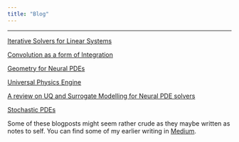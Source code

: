 ```yaml
---
title: "Blog"
---
```

***

<!-- [Neural ODE](/Blog/Neural_ODE.qmd) -->

[Iterative Solvers for Linear Systems](/Blog/iterative_solvers.qmd)

[Convolution as a form of Integration](/Blog/Inverse_kernel.qmd)

[Geometry for Neural PDEs](/Blog/Geometry.qmd)

[Universal Physics Engine](/Blog/UPE.qmd)

[A review on UQ and Surrogate Modelling for Neural PDE solvers](/Blog/upgrade_viva.qmd)

[Stochastic PDEs](/Blog/SPDEs.qmd)


<!-- [Neural Operators](/Blog/Neural_Operators.qmd) -->


Some of these blogposts might seem rather crude as they maybe written as notes to self. You can find some of my earlier writing in [Medium](https://medium.com/@engineoutcompletely).